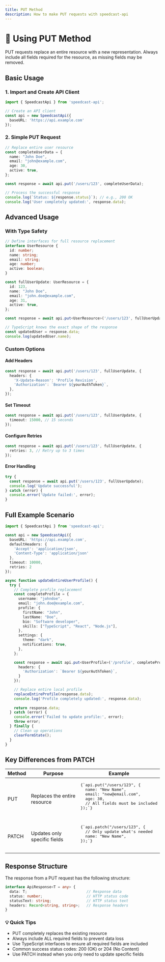 ```yaml
---
title: PUT Method
description: How to make PUT requests with speedcast-api
---
```


# 🔄 Using PUT Method

<div className="bg-gradient-to-r from-blue-50 to-indigo-50 p-4 rounded-lg border border-blue-200 mb-6">
  <p className="text-blue-800 font-medium">PUT requests replace an entire resource with a new representation. Always include all fields required for the resource, as missing fields may be removed.</p>
</div>

## Basic Usage

### 1. Import and Create API Client

```typescript
import { SpeedcastApi } from 'speedcast-api';

// Create an API client
const api = new SpeedcastApi({
  baseURL: 'https://api.example.com'
});
```

### 2. Simple PUT Request

```typescript
// Replace entire user resource
const completeUserData = {
  name: "John Doe",
  email: "john@example.com",
  age: 30,
  active: true,
};

const response = await api.put('/users/123', completeUserData);

// Process the successful response
console.log(`Status: ${response.status}`); // e.g., 200 OK
console.log('User completely updated:', response.data);
```

## Advanced Usage

### With Type Safety

```typescript
// Define interfaces for full resource replacement
interface UserResource {
  id: number;
  name: string;
  email: string;
  age: number;
  active: boolean;
}

const fullUserUpdate: UserResource = {
  id: 123,
  name: "John Doe",
  email: "john.doe@example.com",
  age: 31,
  active: true,
};

const response = await api.put<UserResource>('/users/123', fullUserUpdate);

// TypeScript knows the exact shape of the response
const updatedUser = response.data;
console.log(updatedUser.name);
```

### Custom Options

<div className="grid grid-cols-1 md:grid-cols-2 gap-4 my-6">
  <div className="bg-white p-4 rounded-lg border border-gray-200 shadow-sm">
    <h4 className="text-lg font-semibold mb-2">Add Headers</h4>
    
```typescript
const response = await api.put('/users/123', fullUserUpdate, {
  headers: {
    'X-Update-Reason': 'Profile Revision',
    'Authorization': `Bearer ${yourAuthToken}`,
  },
});
```
  </div>

  <div className="bg-white p-4 rounded-lg border border-gray-200 shadow-sm">
    <h4 className="text-lg font-semibold mb-2">Set Timeout</h4>
    
```typescript
const response = await api.put('/users/123', fullUserUpdate, {
  timeout: 15000, // 15 seconds
});
```
  </div>
</div>

<div className="grid grid-cols-1 md:grid-cols-2 gap-4 my-6">
  <div className="bg-white p-4 rounded-lg border border-gray-200 shadow-sm">
    <h4 className="text-lg font-semibold mb-2">Configure Retries</h4>
    
```typescript
const response = await api.put('/users/123', fullUserUpdate, {
  retries: 3, // Retry up to 3 times
});
```
  </div>

  <div className="bg-white p-4 rounded-lg border border-gray-200 shadow-sm">
    <h4 className="text-lg font-semibold mb-2">Error Handling</h4>
    
```typescript
try {
  const response = await api.put('/users/123', fullUserUpdate);
  console.log('Update successful');
} catch (error) {
  console.error('Update failed:', error);
}
```
  </div>
</div>

## Full Example Scenario

<div className="bg-gradient-to-r from-emerald-50 to-teal-50 p-6 rounded-lg border border-emerald-200 my-6">

```typescript
import { SpeedcastApi } from 'speedcast-api';

const api = new SpeedcastApi({
  baseURL: 'https://api.example.com',
  defaultHeaders: {
    'Accept': 'application/json',
    'Content-Type': 'application/json'
  },
  timeout: 10000,
  retries: 2
});

async function updateEntireUserProfile() {
  try {
    // Complete profile replacement
    const completeProfile = {
      username: "johndoe",
      email: "john.doe@example.com",
      profile: {
        firstName: "John",
        lastName: "Doe",
        bio: "Software developer",
        skills: ["TypeScript", "React", "Node.js"],
      },
      settings: {
        theme: "dark",
        notifications: true,
      },
    };

    const response = await api.put<UserProfile>('/profile', completeProfile, {
      headers: {
        'Authorization': `Bearer ${yourAuthToken}`,
      }
    });

    // Replace entire local profile
    replaceEntireProfile(response.data);
    console.log('Profile completely updated:', response.data);
    
    return response.data;
  } catch (error) {
    console.error('Failed to update profile:', error);
    throw error;
  } finally {
    // Clean up operations
    clearFormState();
  }
}
```
</div>

## Key Differences from PATCH

<div className="overflow-x-auto my-6">
  <table className="w-full text-sm border-collapse">
    <thead>
      <tr className="bg-gray-100">
        <th className="border border-gray-300 px-4 py-2">Method</th>
        <th className="border border-gray-300 px-4 py-2">Purpose</th>
        <th className="border border-gray-300 px-4 py-2">Example</th>
      </tr>
    </thead>
    <tbody>
      <tr>
        <td className="border border-gray-300 px-4 py-2 font-medium">PUT</td>
        <td className="border border-gray-300 px-4 py-2">Replaces the entire resource</td>
        <td className="border border-gray-300 px-4 py-2">
          <pre className="text-xs bg-gray-50 p-2 rounded">
{`api.put("/users/123", {
  name: "New Name",
  email: "new@email.com",
  age: 30,
  // All fields must be included
});`}
          </pre>
        </td>
      </tr>
      <tr>
        <td className="border border-gray-300 px-4 py-2 font-medium">PATCH</td>
        <td className="border border-gray-300 px-4 py-2">Updates only specific fields</td>
        <td className="border border-gray-300 px-4 py-2">
          <pre className="text-xs bg-gray-50 p-2 rounded">
{`api.patch("/users/123", {
  // Only update what's needed
  name: "New Name",
});`}
          </pre>
        </td>
      </tr>
    </tbody>
  </table>
</div>

## Response Structure

The response from a PUT request has the following structure:

```typescript
interface ApiResponse<T = any> {
  data: T;                           // Response data
  status: number;                    // HTTP status code
  statusText: string;                // HTTP status text
  headers: Record<string, string>;   // Response headers
}
```

<div className="bg-gray-50 p-4 rounded-lg border border-gray-200 my-6">
  <h3 className="text-lg font-semibold mb-2">💡 Quick Tips</h3>
  <ul className="list-disc pl-6 space-y-1">
    <li>PUT completely replaces the existing resource</li>
    <li>Always include ALL required fields to prevent data loss</li>
    <li>Use TypeScript interfaces to ensure all required fields are included</li>
    <li>Common success status codes: 200 (OK) or 204 (No Content)</li>
    <li>Use PATCH instead when you only need to update specific fields</li>
  </ul>
</div>
